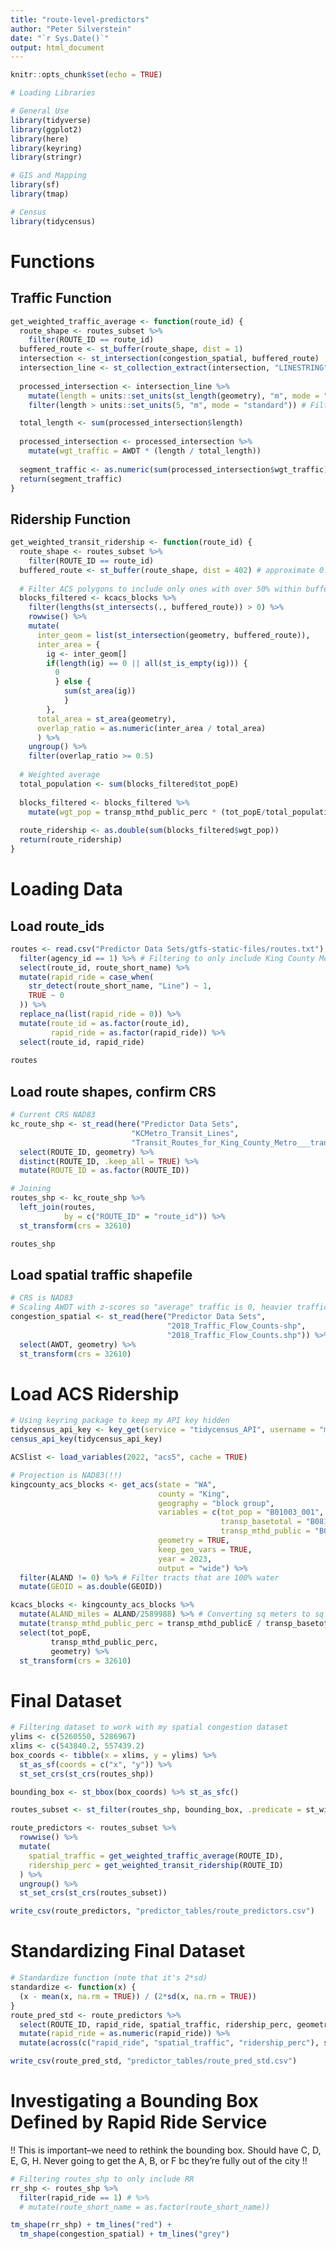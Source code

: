```yaml
---
title: "route-level-predictors"
author: "Peter Silverstein"
date: "`r Sys.Date()`"
output: html_document
---
```


```r
knitr::opts_chunk$set(echo = TRUE)
```

```r
# Loading Libraries

# General Use
library(tidyverse)
library(ggplot2)
library(here)
library(keyring)
library(stringr)

# GIS and Mapping
library(sf)
library(tmap)

# Census
library(tidycensus)
```

# Functions
## Traffic Function
```r
get_weighted_traffic_average <- function(route_id) {
  route_shape <- routes_subset %>%
    filter(ROUTE_ID == route_id)
  buffered_route <- st_buffer(route_shape, dist = 1)
  intersection <- st_intersection(congestion_spatial, buffered_route)
  intersection_line <- st_collection_extract(intersection, "LINESTRING")
  
  processed_intersection <- intersection_line %>%
    mutate(length = units::set_units(st_length(geometry), "m", mode = "standard")) %>% # Calculate length of each segment
    filter(length > units::set_units(5, "m", mode = "standard")) # Filtering out any segment less than 5m in length to remove noise

  total_length <- sum(processed_intersection$length)
  
  processed_intersection <- processed_intersection %>%
    mutate(wgt_traffic = AWDT * (length / total_length))
  
  segment_traffic <- as.numeric(sum(processed_intersection$wgt_traffic))
  return(segment_traffic)
}
```

## Ridership Function
```r
get_weighted_transit_ridership <- function(route_id) {
  route_shape <- routes_subset %>%
    filter(ROUTE_ID == route_id)
  buffered_route <- st_buffer(route_shape, dist = 402) # approximate 0.25 mile buffer
  
  # Filter ACS polygons to include only ones with over 50% within buffer
  blocks_filtered <- kcacs_blocks %>%
    filter(lengths(st_intersects(., buffered_route)) > 0) %>%
    rowwise() %>%
    mutate(
      inter_geom = list(st_intersection(geometry, buffered_route)),
      inter_area = {
        ig <- inter_geom[]
        if(length(ig) == 0 || all(st_is_empty(ig))) {
          0
          } else {
            sum(st_area(ig))
            }
        },
      total_area = st_area(geometry),
      overlap_ratio = as.numeric(inter_area / total_area)
      ) %>%
    ungroup() %>%
    filter(overlap_ratio >= 0.5)
  
  # Weighted average
  total_population <- sum(blocks_filtered$tot_popE)
  
  blocks_filtered <- blocks_filtered %>%
    mutate(wgt_pop = transp_mthd_public_perc * (tot_popE/total_population))
  
  route_ridership <- as.double(sum(blocks_filtered$wgt_pop))
  return(route_ridership)
}
```

# Loading Data

## Load route_ids
```r
routes <- read.csv("Predictor Data Sets/gtfs-static-files/routes.txt") %>%
  filter(agency_id == 1) %>% # Filtering to only include King County Metro agency
  select(route_id, route_short_name) %>%
  mutate(rapid_ride = case_when(
    str_detect(route_short_name, "Line") ~ 1,
    TRUE ~ 0
  )) %>%
  replace_na(list(rapid_ride = 0)) %>%
  mutate(route_id = as.factor(route_id),
         rapid_ride = as.factor(rapid_ride)) %>%
  select(route_id, rapid_ride)
  
routes
```

## Load route shapes, confirm CRS
```r
# Current CRS NAD83
kc_route_shp <- st_read(here("Predictor Data Sets",
                           "KCMetro_Transit_Lines",
                           "Transit_Routes_for_King_County_Metro___transitroute_line.shp")) %>%
  select(ROUTE_ID, geometry) %>%
  distinct(ROUTE_ID, .keep_all = TRUE) %>%
  mutate(ROUTE_ID = as.factor(ROUTE_ID))

# Joining
routes_shp <- kc_route_shp %>%
  left_join(routes,
            by = c("ROUTE_ID" = "route_id")) %>%
  st_transform(crs = 32610)

routes_shp
```

## Load spatial traffic shapefile
```r
# CRS is NAD83
# Scaling AWDT with z-scores so "average" traffic is 0, heavier traffic is positive, lighter is negative
congestion_spatial <- st_read(here("Predictor Data Sets",
                                   "2018_Traffic_Flow_Counts-shp",
                                   "2018_Traffic_Flow_Counts.shp")) %>%
  select(AWDT, geometry) %>%
  st_transform(crs = 32610)
```

# Load ACS Ridership
```r
# Using keyring package to keep my API key hidden
tidycensus_api_key <- key_get(service = "tidycensus_API", username = "my_tidycensus")
census_api_key(tidycensus_api_key)

ACSlist <- load_variables(2022, "acs5", cache = TRUE)

# Projection is NAD83(!!)
kingcounty_acs_blocks <- get_acs(state = "WA",
                                 county = "King",
                                 geography = "block group",
                                 variables = c(tot_pop = "B01003_001",
                                               transp_basetotal = "B08134_001",
                                               transp_mthd_public = "B08134_061"),
                                 geometry = TRUE,
                                 keep_geo_vars = TRUE,
                                 year = 2023,
                                 output = "wide") %>%
  filter(ALAND != 0) %>% # Filter tracts that are 100% water
  mutate(GEOID = as.double(GEOID))

kcacs_blocks <- kingcounty_acs_blocks %>%
  mutate(ALAND_miles = ALAND/2589988) %>% # Converting sq meters to sq miles
  mutate(transp_mthd_public_perc = transp_mthd_publicE / transp_basetotalE) %>%
  select(tot_popE,
         transp_mthd_public_perc,
         geometry) %>%
  st_transform(crs = 32610)
```

# Final Dataset
```r
# Filtering dataset to work with my spatial congestion dataset
ylims <- c(5260550, 5286967)
xlims <- c(543840.2, 557439.2)
box_coords <- tibble(x = xlims, y = ylims) %>% 
  st_as_sf(coords = c("x", "y")) %>% 
  st_set_crs(st_crs(routes_shp))

bounding_box <- st_bbox(box_coords) %>% st_as_sfc()

routes_subset <- st_filter(routes_shp, bounding_box, .predicate = st_within) # We lose almost 100 routes, but I think that's ok

route_predictors <- routes_subset %>%
  rowwise() %>%
  mutate(
    spatial_traffic = get_weighted_traffic_average(ROUTE_ID),
    ridership_perc = get_weighted_transit_ridership(ROUTE_ID)
  ) %>%
  ungroup() %>%
  st_set_crs(st_crs(routes_subset))

write_csv(route_predictors, "predictor_tables/route_predictors.csv")
```
# Standardizing Final Dataset
```r
# Standardize function (note that it's 2*sd)
standardize <- function(x) {
  (x - mean(x, na.rm = TRUE)) / (2*sd(x, na.rm = TRUE))
}
route_pred_std <- route_predictors %>%
  select(ROUTE_ID, rapid_ride, spatial_traffic, ridership_perc, geometry) %>%
  mutate(rapid_ride = as.numeric(rapid_ride)) %>%
  mutate(across(c("rapid_ride", "spatial_traffic", "ridership_perc"), standardize))

write_csv(route_pred_std, "predictor_tables/route_pred_std.csv")
```

# Investigating a Bounding Box Defined by Rapid Ride Service

!! This is important--we need to rethink the bounding box. Should have C, D, E, G, H. Never going to get the A, B, or F bc they're fully out of the city !!
```r
# Filtering routes_shp to only include RR
rr_shp <- routes_shp %>%
  filter(rapid_ride == 1) # %>%
  # mutate(route_short_name = as.factor(route_short_name))

tm_shape(rr_shp) + tm_lines("red") +
  tm_shape(congestion_spatial) + tm_lines("grey")
```





